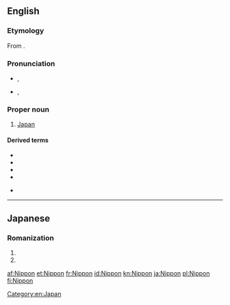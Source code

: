 {{also|nippon}}
==English==

===Etymology===
From {{etyl|ja|en}} {{term|日本|tr=Nippon|lang=ja}}.

===Pronunciation===
* {{a|UK}} {{enPR|nĭʹpŏn}}, {{IPA|/ˈnɪpɒn/|[ˈnɪpɒn]}}
* {{a|US}} {{enPR|nĭpŏnʹ}}, {{IPA|/nɪˈpɑn/|[nɪˈpʰɑn]}}

===Proper noun===
{{en-proper noun|-}}

# [[Japan]]

====Derived terms====
* {{l|en|Nipponese}}
* {{l|en|Nipponic}}
* {{l|en|Nipponism}}
* {{l|en|Nipponize}}
* {{l|en|Nip}} {{qualifier|pejorative}}

[[Category:en:Japan]]

----

==Japanese==

===Romanization===
{{ja-romaji}}

# {{ja-romanization of|にっぽん}}
# {{ja-romanization of|ニッポン}}

[[af:Nippon]]
[[et:Nippon]]
[[fr:Nippon]]
[[id:Nippon]]
[[kn:Nippon]]
[[ja:Nippon]]
[[pl:Nippon]]
[[fi:Nippon]]